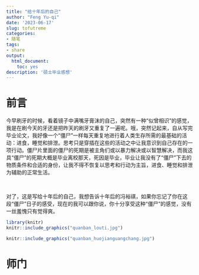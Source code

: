 ```yaml
---
title: "给十年后的自己"
author: "Feng Yu-qi"
date: '2023-06-17'
slug: tofutreme
categories:
- 随笔
tags:
- share
output: 
  html_document: 
    toc: yes
description: '硕士毕业感想'
---
```



# 前言


今早刷牙的时候，看着镜子中满嘴牙膏沫的自己，突然有一种“似曾相识”的感觉，我是在刷今天的牙还是把昨天的刷牙又重复了一遍呢。哦，突然记起来，自从写完毕业论文，我好像一个“僵尸”一样每天重复地进行着人类生存所需的最基础的活动：进食，睡觉和排泄。思考只是穿插在这些的活动之中让我意识到自己存在的一项行动。僵尸片里面的僵尸的死期是被主角们或以暴力解决或以智慧解决，而我这具“僵尸”的死期大概是毕业离校那天，死因是毕业，毕业让我没有了“僵尸”下去的物质条件和合适的身份，让我不得不恢复以思考和行动为主旨，进食、睡觉和排泄为辅助的正常生活。

 <br/>

对了，这是写给十年后的自己，我想告诉十年后的冯裕祺，如果你忘记了你在这段“僵尸”日子的感受，现在的我可以跟你说，你十分享受这种“僵尸”的感觉，没有一丝羞愧只有觉得爽。



```r
library(knitr)
knitr::include_graphics("quanban_louti.jpg")
```




```r

knitr::include_graphics("quanban_huojianguangchang.jpg")

```




# 师门



